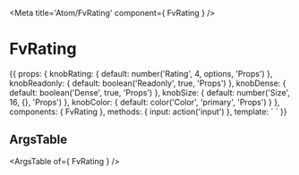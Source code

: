 
<Meta title='Atom/FvRating' component={ FvRating } />

# FvRating

<Canvas>
<Story name='Common' height='150px'>{{
  props: {
    knobRating: {
      default: number('Rating', 4, options, 'Props')
    },
    knobReadonly: {
      default: boolean('Readonly', true, 'Props')
    },
    knobDense: {
      default: boolean('Dense', true, 'Props')
    },
    knobSize: {
      default: number('Size', 16, {}, 'Props')
    },
    knobColor: {
      default: color('Color', 'primary', 'Props')
    }
  },
  components: { FvRating },
  methods: {
    input: action('input')
  },
  template: `<FvRating
    :rating="knobRating"
    :readonly="knobReadonly"
    :dense="knobDense"
    :size="knobSize"
    :color="knobColor"
    @input=input
  >
  </FvRating>`
}}</Story>
</Canvas>

## ArgsTable

<ArgsTable of={ FvRating } />
